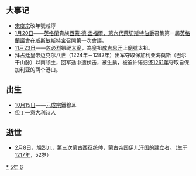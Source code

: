 {{yearTOC|1265|蒙古'''[[至元_(元世祖)|至元]]二年'''；南宋'''[[咸淳|咸淳]]元年'''；越南'''[[紹隆|紹隆]]八年'''；日本'''[[文永|文永]]二年'''}}

== 大事记 ==

*[[宋度宗|宋度宗]]改年號咸淳
*[[1月20日|1月20日]]——[[英格蘭|英格蘭]]貴族[[西蒙·德·孟福爾，第六代萊切斯特伯爵|西蒙·德·孟福爾，第六代萊切斯特伯爵]]召集第一屆[[英格蘭|英格蘭]][[議會|議會]]在[[威斯敏斯特宮|威斯敏斯特宮]]召開第一次會議。
*[[11月23日|11月23日]]——[[忽必烈|忽必烈]]祭祀[[太廟|太廟]]，為皇祖[[成吉思汗|成吉思汗]]上[[廟號|廟號]]太祖。
*拜占廷皇帝迈克尔八世（1224年－1282年）出军夺取保加利亚海莫斯（巴尔干山脉）以南领土，回军途中遭伏击，被生擒，被迫许诺归还[[1261年|1261年]]夺取自保加利亚的两个港口。

== 出生 ==
* [[10月15日|10月15日]]——[[元成宗|元成宗]]鐵穆耳
* [[但丁·亞利基利|但丁]]—[[意大利|意大利]][[诗人|诗人]]

== 逝世 ==
{{Wikisource year mention}}
* [[2月8日|2月8日]]，[[旭烈兀|旭烈兀]]，第三次[[蒙古西征|蒙古西征]]统帅，[[蒙古帝国|蒙古帝国]][[伊儿汗国|伊儿汗国]]的建立者。（生于[[1217年|1217年]]，52岁）

[[Category:1265年|*]]
[[Category:1260年代|5年]]
[[Category:13世纪各年|6]]